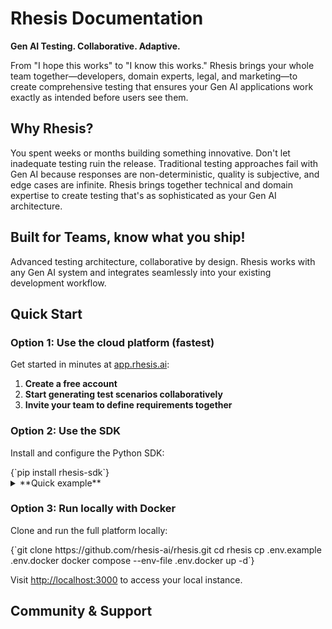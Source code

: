 # Rhesis Documentation

**Gen AI Testing. Collaborative. Adaptive.**

From "I hope this works" to "I know this works." Rhesis brings your whole team together—developers, domain experts, legal, and marketing—to create comprehensive testing that ensures your Gen AI applications work exactly as intended before users see them.

<ThemeAwareImage
  lightSrc="/screenshots/rhesis-ai-dashboard.png"
  darkSrc="/screenshots/rhesis-ai-dashboard-dark.png"
  alt="Rhesis AI Dashboard"
/>

<ButtonGroup
  primaryText="Get Started →"
  primaryHref="/getting-started"
  secondaryText="Learn Core Concepts →"
  secondaryHref="/getting-started/concepts"
/>

## Why Rhesis?

You spent weeks or months building something innovative. Don't let inadequate testing ruin the release. Traditional testing approaches fail with Gen AI because responses are non-deterministic, quality is subjective, and edge cases are infinite. Rhesis brings together technical and domain expertise to create testing that's as sophisticated as your Gen AI architecture.

<FeatureOverview />

## Built for Teams, know what you ship!

Advanced testing architecture, collaborative by design. Rhesis works with any Gen AI system and integrates seamlessly into your existing development workflow.

<IndustryExamples />

## Quick Start

### Option 1: Use the cloud platform (fastest)

Get started in minutes at [app.rhesis.ai](https://app.rhesis.ai):

1. **Create a free account**
2. **Start generating test scenarios collaboratively**
3. **Invite your team to define requirements together**

### Option 2: Use the SDK

Install and configure the Python SDK:

<CodeBlock filename="terminal" language="bash">
{`pip install rhesis-sdk`}
</CodeBlock>

<details>
<summary>**Quick example**</summary>

<CodeBlock filename="app.py" language="python">
{`import rhesis
from rhesis.sdk.synthesizers.prompt_synthesizer import PromptSynthesizer

# Configuration
rhesis.api_key = "rh-XXXXXXXXXXXXXXXXXXXX"  # Get from app.rhesis.ai settings
rhesis.base_url = "https://api.rhesis.ai"  # optional

synthesizer = PromptSynthesizer(
  "Generate test cases for a doctor appointment scheduling chatbot"
)

test_set = synthesizer.generate(num_tests=4)

for test in test_set.tests:
  print("-" * 40)
  print(f"Prompt: {test['prompt']['content']}")
  print(f"Behavior: {test['behavior']}")
  print(f"Category: {test['category']}")
  print(f"Topic: {test['topic']}")

# Example output:
# ----------------------------------------
# Prompt: Schedule an appointment for me next week with Dr. Smith.
# Behavior: Reliability
# Category: Harmless
# Topic: Appointment Scheduling`}
</CodeBlock>

</details>

### Option 3: Run locally with Docker

Clone and run the full platform locally:

<CodeBlock filename="terminal" language="bash">
{`git clone https://github.com/rhesis-ai/rhesis.git
cd rhesis
cp .env.example .env.docker
docker compose --env-file .env.docker up -d`}
</CodeBlock>

Visit [http://localhost:3000](http://localhost:3000) to access your local instance.

## Community & Support

<CommunitySupport />
